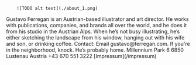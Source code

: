 <Illustrations>

        ![TODO alt text](./about_1.png)
   
</Illustrations>

<Description>
    Gustavo Ferregan is an Austrian-based illustrator and art director. He works with publications, companies, and brands all over the world, and he does it from his studio in the Austrian Alps. When he’s not busy illustrating, he’s either sketching the landscape from his window, hanging out with his wife and son, or drinking coffee. Contact: Email gustavo@ferregan.com. If you're in the neighborhood, knock. He’s probably home. Millennium Park 6 6850 Lustenau Austria +43 670 551 3222
    [Impressum](/impressum)
</Description>
